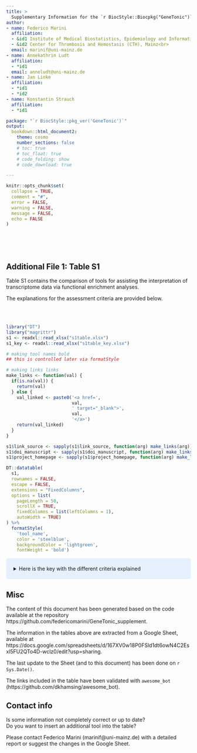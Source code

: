 ```yaml
---
title: >
  Supplementary Information for the `r BiocStyle::Biocpkg("GeneTonic")` package
author:
- name: Federico Marini
  affiliation: 
  - &id1 Institute of Medical Biostatistics, Epidemiology and Informatics (IMBEI), Mainz<br>
  - &id2 Center for Thrombosis and Hemostasis (CTH), Mainz<br>
  email: marinif@uni-mainz.de
- name: Annekathrin Ludt
  affiliation: 
  - *id1
  email: anneludt@uni-mainz.de
- name: Jan Linke
  affiliation: 
  - *id1
  - *id2
- name: Konstantin Strauch
  affiliation: 
  - *id1

package: "`r BiocStyle::pkg_ver('GeneTonic')`"
output: 
  bookdown::html_document2:
    theme: cosmo
    number_sections: false
    # toc: true
    # toc_float: true
    # code_folding: show
    # code_download: true

---
```


```r
knitr::opts_chunk$set(
  collapse = TRUE,
  comment = "#",
  error = FALSE,
  warning = FALSE,
  message = FALSE,
  echo = FALSE
)
```

<style type="text/css">
div.blue { background-color:#e6f0ff; border-radius: 5px; padding: 20px;}
</style>

<br><br><br>

## Additional File 1: Table S1

Table S1 contains the comparison of tools for assisting the interpretation of transcriptome data via functional enrichment analyses.

The explanations for the assessment criteria are provided below.

<br><br>

```r
library("DT")
library("magrittr")
s1 <- readxl::read_xlsx("s1table.xlsx")
s1_key <- readxl::read_xlsx("s1table_key.xlsx")
```

```r
# making tool names bold
## this is controlled later via formatStyle

# making links links
make_links <- function(val) {
  if(is.na(val)) {
    return(val)
  } else {
    val_linked <- paste0('<a href=',
                         val,
                         ' target="_blank">',
                         val,
                         '</a>')
    return(val_linked)
  }
}

s1$link_source <- sapply(s1$link_source, function(arg) make_links(arg)) 
s1$doi_manuscript <- sapply(s1$doi_manuscript, function(arg) make_links(arg))
s1$project_homepage <- sapply(s1$project_homepage, function(arg) make_links(arg))
```

```r
DT::datatable(
  s1,
  rownames = FALSE,
  escape = FALSE,
  extensions = "FixedColumns",
  options = list(
    pageLength = 50,
    scrollX = TRUE,
    fixedColumns = list(leftColumns = 1),
    autoWidth = TRUE)
) %>% 
  formatStyle(
    'tool_name',  
    color = 'steelblue',
    backgroundColor = 'lightgreen',
    fontWeight = 'bold') 
```

<div class = "blue">
<details><summary>Here is the key with the different criteria explained</summary>
<p>

```r
knitr::kable(s1_key)
```

</p>
</details>
</div>

## Misc

The content of this document has been generated based on the code available at the repository
https://github.com/federicomarini/GeneTonic_supplement.

The information in the tables above are extracted from a Google Sheet, available at https://docs.google.com/spreadsheets/d/167XV0w18P0FSld1dt6owN4C2Esxl5FU2QTo4D-wclz0/edit?usp=sharing.

The last update to the Sheet (and to this document) has been done on `r Sys.Date()`.

The links included in the table have been validated with `awesome_bot` (https://github.com/dkhamsing/awesome_bot).

## Contact info {-}

Is some information not completely correct or up to date?<br>
Do you want to insert an additional tool into the table?

Please contact Federico Marini (marinif@uni-mainz.de) with a detailed report or suggest the changes in the Google Sheet.

<br><br><br><br><br><br><br>
